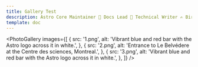 ```yaml
---
title: Gallery Test
description: Astro Core Maintainer 🚀 Docs Lead 📑 Technical Writer ✍️ Bird Photographer 🐦
template: doc
---
```


<PhotoGallery 
  images={[
		{
			src: '1.png',
			alt: 'Vibrant blue and red bar with the Astro logo across it in white.',
		},
		{
			src: '2.png',
			alt: 'Entrance to Le Belvédere at the Centre des sciences, Montreal.',
		},
    {
			src: '3.png',
			alt: 'Vibrant blue and red bar with the Astro logo across it in white.',
		},
  ]}
/>